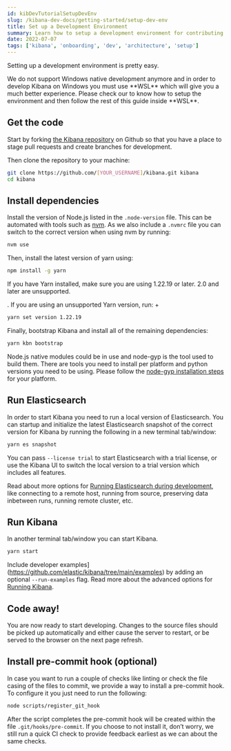 ```yaml
---
id: kibDevTutorialSetupDevEnv
slug: /kibana-dev-docs/getting-started/setup-dev-env
title: Set up a Development Environment
summary: Learn how to setup a development environment for contributing to the Kibana repository
date: 2022-07-07
tags: ['kibana', 'onboarding', 'dev', 'architecture', 'setup']
---
```


Setting up a development environment is pretty easy.

<DocCallOut title="A note about Windows">
  We do not support Windows native development anymore and in order to develop Kibana on Windows you must use **WSL** which will give you a much better experience.
  Please check our <DocLink id="kibDevTutorialSetupWindowsDevWSL" text="tutorial"/> to know how to setup the environment and then follow the rest of this guide inside **WSL**.
</DocCallOut>

## Get the code

Start by forking [the Kibana repository](https://github.com/elastic/kibana) on Github so that you have a place to stage pull requests and create branches for development.

Then clone the repository to your machine:

```sh
git clone https://github.com/[YOUR_USERNAME]/kibana.git kibana
cd kibana
```

## Install dependencies

Install the version of Node.js listed in the `.node-version` file. This can be automated with tools such as [nvm](https://github.com/creationix/nvm). As we also include a `.nvmrc` file you can switch to the correct version when using nvm by running:

```sh
nvm use
```

Then, install the latest version of yarn using:

```sh
npm install -g yarn
```

If you have Yarn installed, make sure you are using 1.22.19 or later. 2.0 and later are unsupported.

. If you are using an unsupported Yarn version, run:
+
```sh
yarn set version 1.22.19
```

Finally, bootstrap Kibana and install all of the remaining dependencies:

```sh
yarn kbn bootstrap
```

Node.js native modules could be in use and node-gyp is the tool used to build them. There are tools you need to install per platform and python versions you need to be using. Please follow the [node-gyp installation steps](https://github.com/nodejs/node-gyp#installation) for your platform.

## Run Elasticsearch

In order to start Kibana you need to run a local version of Elasticsearch. You can startup and initialize the latest Elasticsearch snapshot of the correct version for Kibana by running the following in a new terminal tab/window:

```sh
yarn es snapshot
```

You can pass `--license trial` to start Elasticsearch with a trial license, or use the Kibana UI to switch the local version to a trial version which includes all features.

Read about more options for [Running Elasticsearch during development](https://www.elastic.co/guide/en/kibana/current/running-elasticsearch.html), like connecting to a remote host, running from source, preserving data inbetween runs, running remote cluster, etc.

## Run Kibana

In another terminal tab/window you can start Kibana.

```sh
yarn start
```

Include developer examples](https://github.com/elastic/kibana/tree/main/examples) by adding an optional `--run-examples` flag. Read more about the advanced options for [Running Kibana](https://www.elastic.co/guide/en/kibana/current/running-kibana-advanced.html).

## Code away!

You are now ready to start developing. Changes to the source files should be picked up automatically and either cause the server to restart, or be served to the browser on the next page refresh.

## Install pre-commit hook (optional)

In case you want to run a couple of checks like linting or check the file casing of the files to commit, we provide a way to install a pre-commit hook. To configure it you just need to run the following:

```sh
node scripts/register_git_hook
```

After the script completes the pre-commit hook will be created within the file `.git/hooks/pre-commit`. If you choose to not install it, don’t worry, we still run a quick CI check to provide feedback earliest as we can about the same checks.
